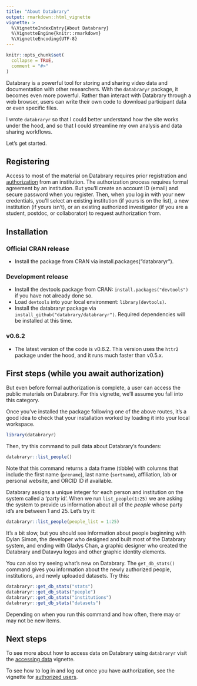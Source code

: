 ```yaml
---
title: "About Databrary"
output: rmarkdown::html_vignette
vignette: >
  %\VignetteIndexEntry{About Databrary}
  %\VignetteEngine{knitr::rmarkdown}
  %\VignetteEncoding{UTF-8}
---
```


```r
knitr::opts_chunk$set(
  collapse = TRUE,
  comment = "#>"
)
```

Databrary is a powerful tool for storing and sharing video data and documentation with other researchers.
With the `databraryr` package, it becomes even more powerful.
Rather than interact with Databrary through a web browser, users can write their own code to download participant data or even specific files.

I wrote `databraryr` so that I could better understand how the site works under the hood, and so that I could streamline my own analysis and data sharing workflows.

Let's get started.

## Registering

Access to most of the material on Databrary requires prior registration and [authorization](https://databrary.org/about/agreement.html) from an institution.
The authorization process requires formal agreement by an institution.
But you'll create an account ID (email) and secure password when you register.
Then, when you log in with your new credentials, you'll select an existing institution (if yours is on the list), a new institution (if yours isn't), or an existing authorized investigator (if you are a student, postdoc, or collaborator) to request authorization from.

## Installation

### Official CRAN release

- Install the package from CRAN via install.packages("databraryr").

### Development release

- Install the devtools package from CRAN: `install.packages("devtools")` if you have not already done so.
- Load `devtools` into your local environment: `library(devtools)`.
- Install the databraryr package via `install_github("databrary/databraryr")`. Required dependencies will be installed at this time.

### v0.6.2

- The latest version of the code is v0.6.2. This version uses the `httr2` package under the hood, and it runs much faster than v0.5.x.

## First steps (while you await authorization)

But even before formal authorization is complete, a user can access the public materials on Databrary.
For this vignette, we'll assume you fall into this category.

Once you've installed the package following one of the above routes, it's a good idea to check that your installation worked by loading it into your local workspace.

```r
library(databraryr)
```

Then, try this command to pull data about Databrary's founders:

```r
databraryr::list_people()
```

Note that this command returns a data frame (tibble) with columns that include the first name (`prename`), last name (`sortname`), affiliation, lab or personal website, and ORCID ID if available.

Databrary assigns a unique integer for each person and institution on the system called a 'party id'.
When we run `list_people(1:25)` we are asking the system to provide us information about all of the _people_ whose party id's are between 1 and 25. Let's try it:

```r
databraryr::list_people(people_list = 1:25)
```

It's a bit slow, but you should see information about people beginning with Dylan Simon, the developer who designed and built most of the Databrary system, and ending with Gladys Chan, a graphic designer who created the Databrary and Datavyu logos and other graphic identity elements.

You can also try seeing what's new on Databrary.
The `get_db_stats()` command gives you information about the newly authorized people, institutions, and newly uploaded datasets.
Try this:

```r
databraryr::get_db_stats("stats")
databraryr::get_db_stats("people")
databraryr::get_db_stats("institutions")
databraryr::get_db_stats("datasets")
```

Depending on when you run this command and how often, there may or may not be new items.

## Next steps

To see more about how to access data on Databrary using `databraryr` visit the [accessing data](accessing-data.Rmd) vignette.

To see how to log in and log out once you have authorization, see the vignette for [authorized users](authorized-users.Rmd).
